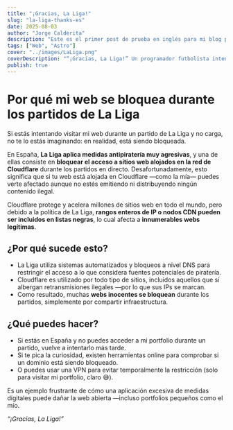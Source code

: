 ```yaml
---
title: "¡Gracias, La Liga!"
slug: "la-liga-thanks-es"
date: 2025-08-03
author: "Jorge Calderita"
description: "Este es el primer post de prueba en inglés para mi blog personal."
tags: ["Web", "Astro"]
cover: "../images/LaLiga.png"
coverDescription: "“¡Gracias, La Liga!” Un programador futbolista intenta marcar gol en la portería de su web, que es—literalmente—un muro de ladrillos."
publish: true
---
```


# Por qué mi web se bloquea durante los partidos de La Liga

Si estás intentando visitar mi web durante un partido de La Liga y no carga, no te lo estás imaginando: en realidad, está siendo bloqueada.

En España, **La Liga aplica medidas antipiratería muy agresivas**, y una de ellas consiste en **bloquear el acceso a sitios web alojados en la red de Cloudflare** durante los partidos en directo. Desafortunadamente, esto significa que si tu web está alojada en Cloudflare —como la mía— puedes verte afectado aunque no estés emitiendo ni distribuyendo ningún contenido ilegal.

Cloudflare protege y acelera millones de sitios web en todo el mundo, pero debido a la política de La Liga, **rangos enteros de IP o nodos CDN pueden ser incluidos en listas negras**, lo cual afecta a **innumerables webs legítimas**.

## ¿Por qué sucede esto?

- La Liga utiliza sistemas automatizados y bloqueos a nivel DNS para restringir el acceso a lo que considera fuentes potenciales de piratería.
- Cloudflare es utilizado por todo tipo de sitios, incluidos aquellos que sí albergan retransmisiones ilegales —por lo que sus IPs se marcan.
- Como resultado, muchas **webs inocentes se bloquean** durante los partidos, simplemente por compartir infraestructura.

## ¿Qué puedes hacer?

- Si estás en España y no puedes acceder a mi portfolio durante un partido, vuelve a intentarlo más tarde.
- Si te pica la curiosidad, existen herramientas online para comprobar si un dominio está siendo bloqueado.
- O puedes usar una VPN para evitar temporalmente la restricción (solo para visitar mi portfolio, claro 😅).

Es un ejemplo frustrante de cómo una aplicación excesiva de medidas digitales puede dañar la web abierta —incluso portfolios pequeños como el mío.

_“¡Gracias, La Liga!”_
